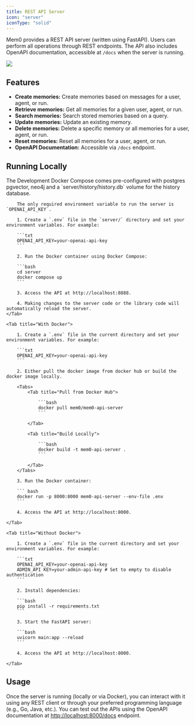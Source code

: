 ```yaml
---
title: REST API Server
icon: "server"
iconType: "solid"
---
```


Mem0 provides a REST API server (written using FastAPI). Users can perform all operations through REST endpoints. The API also includes OpenAPI documentation, accessible at `/docs` when the server is running.

<Frame caption="APIs supported by Mem0 REST API Server">
    <img src="/images/rest-api-server.png"/>
</Frame>

## Features

- **Create memories:** Create memories based on messages for a user, agent, or run.
- **Retrieve memories:** Get all memories for a given user, agent, or run.
- **Search memories:** Search stored memories based on a query.
- **Update memories:** Update an existing memory.
- **Delete memories:** Delete a specific memory or all memories for a user, agent, or run.
- **Reset memories:** Reset all memories for a user, agent, or run.
- **OpenAPI Documentation:** Accessible via `/docs` endpoint.

## Running Locally

<Tabs>
    <Tab title="With Docker Compose">
        The Development Docker Compose comes pre-configured with postgres pgvector, neo4j and a `server/history/history.db` volume for the history database.

        The only required environment variable to run the server is `OPENAI_API_KEY`.

        1. Create a `.env` file in the `server/` directory and set your environment variables. For example:

        ```txt
        OPENAI_API_KEY=your-openai-api-key
        ```

        2. Run the Docker container using Docker Compose:

        ```bash
        cd server
        docker compose up
        ```

        3. Access the API at http://localhost:8888.

        4. Making changes to the server code or the library code will automatically reload the server.
    </Tab>

    <Tab title="With Docker">

        1. Create a `.env` file in the current directory and set your environment variables. For example:

        ```txt
        OPENAI_API_KEY=your-openai-api-key
        ```

        2. Either pull the docker image from docker hub or build the docker image locally.

        <Tabs>
            <Tab title="Pull from Docker Hub">

                ```bash
                docker pull mem0/mem0-api-server
                ```

            </Tab>

            <Tab title="Build Locally">

                ```bash
                docker build -t mem0-api-server .
                ```

            </Tab>
        </Tabs>

        3. Run the Docker container:

        ``` bash
        docker run -p 8000:8000 mem0-api-server --env-file .env
        ```

        4. Access the API at http://localhost:8000.

    </Tab>

    <Tab title="Without Docker">

        1. Create a `.env` file in the current directory and set your environment variables. For example:

        ```txt
        OPENAI_API_KEY=your-openai-api-key
        ADMIN_API KEY=your-admin-api-key # Set to empty to disable authentication
        ```

        2. Install dependencies:

        ```bash
        pip install -r requirements.txt
        ```

        3. Start the FastAPI server:

        ```bash
        uvicorn main:app --reload
        ```

        4. Access the API at http://localhost:8000.

    </Tab>
</Tabs>

## Usage

Once the server is running (locally or via Docker), you can interact with it using any REST client or through your preferred programming language (e.g., Go, Java, etc.). You can test out the APIs using the OpenAPI documentation at [http://localhost:8000/docs](http://localhost:8000/docs) endpoint.
